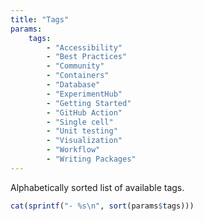 ```yaml
---
title: "Tags"
params:
    tags:
        - "Accessibility"
        - "Best Practices"
        - "Community"
        - "Containers"
        - "Database"
        - "ExperimentHub"
        - "Getting Started"
        - "GitHub Action"
        - "Single cell"
        - "Unit testing"
        - "Visualization"
        - "Workflow"
        - "Writing Packages"
---
```


Alphabetically sorted list of available tags.

```r
cat(sprintf("- %s\n", sort(params$tags)))
```
